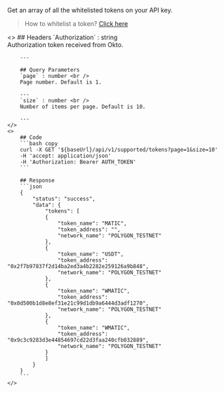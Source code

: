 
Get an array of all the whitelisted tokens on your API key.
> How to whitelist a token? [Click here](/#supported-networks-and-tokens)

<ColumnLayout>
    <>
        ## Headers
        `Authorization` : string <br />
        Authorization token received from Okto.

        ---

        ## Query Parameters
        `page` : number <br />
        Page number. Default is 1.

        ---
        `size` : number <br />
        Number of items per page. Default is 10.

        ---
    </>
    <>
        ## Code
        ```bash copy
        curl -X GET '${baseUrl}/api/v1/supported/tokens?page=1&size=10'
        -H 'accept: application/json' 
        -H 'Authorization: Bearer AUTH_TOKEN'
        ```

        ## Response
        ```json
        {
            "status": "success",
            "data": {
                "tokens": [
                {
                    "token_name": "MATIC",
                    "token_address": "",
                    "network_name": "POLYGON_TESTNET"
                },
                {
                    "token_name": "USDT",
                    "token_address": "0x2f7b97837f2d14ba2ed3a4b2282e259126a9b848",
                    "network_name": "POLYGON_TESTNET"
                },
                {
                    "token_name": "WMATIC",
                    "token_address": "0x0d500b1d8e8ef31e21c99d1db9a6444d3adf1270",
                    "network_name": "POLYGON_TESTNET"
                },
                {
                    "token_name": "WMATIC",
                    "token_address": "0x9c3c9283d3e44854697cd22d3faa240cfb032889",
                    "network_name": "POLYGON_TESTNET"
                }
                ]
            }
        }
        ```
    </>
</ColumnLayout>